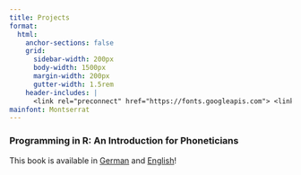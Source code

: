 ```yaml
---
title: Projects
format:
  html: 
    anchor-sections: false
    grid:
      sidebar-width: 200px
      body-width: 1500px
      margin-width: 200px
      gutter-width: 1.5rem
    header-includes: |
      <link rel="preconnect" href="https://fonts.googleapis.com"> <link rel="preconnect" href="https://fonts.gstatic.com" crossorigin> <link href="https://fonts.googleapis.com/css2?family=Montserrat:ital,wght@0,100..900;1,100..900&display=swap" rel="stylesheet"> <link rel="stylesheet" media="screen" href="https://fontlibrary.org//face/tex-gyre-adventor" type="text/css"/>
mainfont: Montserrat
---
```


```{=html}
<h3>Programming in R: An Introduction for Phoneticians</h3>
<p>This book is available in <a href="./book/deutsch/book-output/index.html" target="_blank">German</a> and <a href="./book/english/book-output/index.html" target="_blank">English</a>!</p>
```




